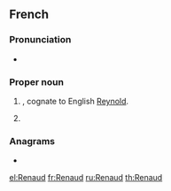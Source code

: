 ==French==
{{wikipedia|dab=Renaud}}

===Pronunciation===
* {{IPA|/ʁə.no/|lang=fr}}

===Proper noun===
{{fr-proper noun|m}}

# {{given name|male|lang=fr}}, cognate to English [[Reynold]].
# {{surname|[[patronymic]]|lang=fr}}

===Anagrams===
* {{l|fr|endura}}

[[el:Renaud]]
[[fr:Renaud]]
[[ru:Renaud]]
[[th:Renaud]]